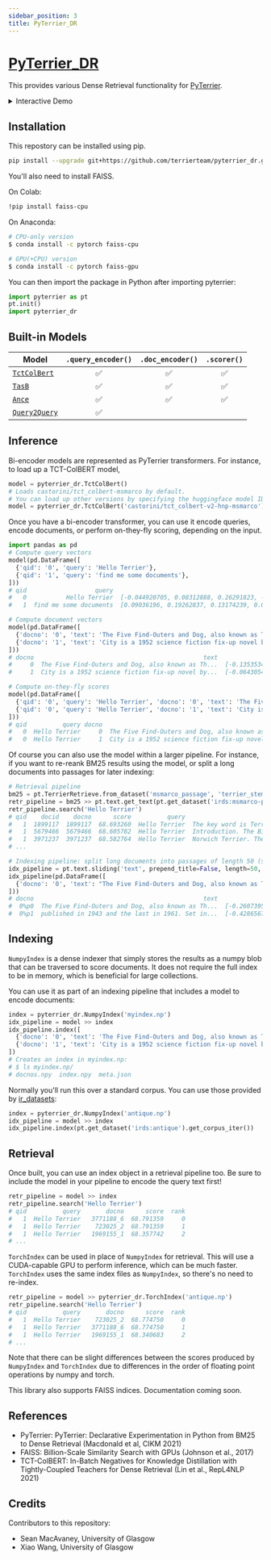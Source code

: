 ```yaml
---
sidebar_position: 3
title: PyTerrier_DR
---
```



# [PyTerrier_DR](https://github.com/terrierteam/pyterrier_dr) 

This provides various Dense Retrieval functionality for [PyTerrier](https://github.com/terrier-org/pyterrier).

<details>
  <summary>Interactive Demo</summary>
  <p><b>"query_vec"</b> and <b>"doc_vec"</b> output is very long. It is shorten using <b>"..."</b>.</p>
  <div>
    TctColBert

    <InteractiveFeature 
        apiUrl="https://pyterrier-api-3pxrlcilfa-nw.a.run.app/plugins/pyterrier-dr/tct-bol-bert"
        />

    TasB

    <InteractiveFeature 
        apiUrl="https://pyterrier-api-3pxrlcilfa-nw.a.run.app/plugins/pyterrier-dr/tasb"
        />

    Ance

    <InteractiveFeature 
        apiUrl="https://pyterrier-api-3pxrlcilfa-nw.a.run.app/plugins/pyterrier-dr/ance"
        />

    Query2Query

    <InteractiveFeature 
        apiUrl="https://pyterrier-api-3pxrlcilfa-nw.a.run.app/plugins/pyterrier-dr/query-2-query"
        />

  </div>
</details>

## Installation

This repostory can be installed using pip.

```bash
pip install --upgrade git+https://github.com/terrierteam/pyterrier_dr.git
```

You'll also need to install FAISS.

On Colab:
```bash
!pip install faiss-cpu 
```   
On Anaconda:
```bash
# CPU-only version
$ conda install -c pytorch faiss-cpu
```
```bash
# GPU(+CPU) version
$ conda install -c pytorch faiss-gpu
```
You can then import the package in Python after importing pyterrier:

```python
import pyterrier as pt
pt.init()
import pyterrier_dr
```

## Built-in Models

| Model | `.query_encoder()` | `.doc_encoder()` | `.scorer()` |
|-------|:---------------:|:-------------:|:--------:|
| [`TctColBert`](https://arxiv.org/abs/2010.11386) | ✅ | ✅ | ✅ |
| [`TasB`](https://arxiv.org/abs/2104.06967) | ✅ | ✅ | ✅ |
| [`Ance`](https://arxiv.org/abs/2007.00808) | ✅ | ✅ | ✅ |
| [`Query2Query`](https://neeva.com/blog/state-of-the-art-query2query-similarity) | ✅ | | |

## Inference

Bi-encoder models are represented as PyTerrier transformers. For instance,
to load up a TCT-ColBERT model,

```python
model = pyterrier_dr.TctColBert()
# Loads castorini/tct_colbert-msmarco by default.
# You can load up other versions by specifying the huggingface model ID, e.g.,
model = pyterrier_dr.TctColBert('castorini/tct_colbert-v2-hnp-msmarco')
```

Once you have a bi-encoder transformer, you can use it encode queries, encode documents, or perform on-they-fly scoring, depending
on the input.

```python
import pandas as pd
# Compute query vectors
model(pd.DataFrame([
  {'qid': '0', 'query': 'Hello Terrier'},
  {'qid': '1', 'query': 'find me some documents'},
]))
# qid                   query                                          query_vec
#   0           Hello Terrier  [-0.044920705, 0.08312888, 0.26291823, -0.0690...
#   1  find me some documents  [0.09036196, 0.19262837, 0.13174239, 0.0649483...

# Compute document vectors
model(pd.DataFrame([
  {'docno': '0', 'text': 'The Five Find-Outers and Dog, also known as The Five Find-Outers, is a series of children\'s mystery books written by Enid Blyton.'},
  {'docno': '1', 'text': 'City is a 1952 science fiction fix-up novel by American writer Clifford D. Simak.'},
]))
# docno                                               text                                            doc_vec
#     0  The Five Find-Outers and Dog, also known as Th...  [-0.13535342, 0.16328977, 0.16885889, -0.08592...
#     1  City is a 1952 science fiction fix-up novel by...  [-0.06430543, 0.1267311, 0.13813286, 0.0954021...

# Compute on-they-fly scores
model(pd.DataFrame([
  {'qid': '0', 'query': 'Hello Terrier', 'docno': '0', 'text': 'The Five Find-Outers and Dog, also known as The Five Find-Outers, is a series of children\'s mystery books written by Enid Blyton.'},
  {'qid': '0', 'query': 'Hello Terrier', 'docno': '1', 'text': 'City is a 1952 science fiction fix-up novel by American writer Clifford D. Simak.'},
]))
# qid          query docno                                               text      score  rank
#   0  Hello Terrier     0  The Five Find-Outers and Dog, also known as Th...  66.522240     0
#   0  Hello Terrier     1  City is a 1952 science fiction fix-up novel by...  64.964241     1
```

Of course you can also use the model within a larger pipeline. For instance, if you want to re-reank BM25 results using the model,
or split a long documents into passages for later indexing:

```python
# Retrieval pipeline
bm25 = pt.TerrierRetrieve.from_dataset('msmarco_passage', 'terrier_stemmed', wmodel='BM25')
retr_pipeline = bm25 >> pt.text.get_text(pt.get_dataset('irds:msmarco-passage'), 'text') >> model
retr_pipeline.search('Hello Terrier')
# qid    docid    docno      score          query                                               text  rank
#   1  1899117  1899117  68.693260  Hello Terrier  The key word is Terrier! Do your homework, I'd...     0
#   1  5679466  5679466  68.605782  Hello Terrier  Introduction. The Biewer Terrier, also known a...     1
#   1  3971237  3971237  68.582764  Hello Terrier  Norwich Terrier. The spirited Norwich is one o...     2
# ...

# Indexing pipeline: split long documents into passages of length 50 (stride 25)
idx_pipeline = pt.text.sliding('text', prepend_title=False, length=50, stride=25) >> model
idx_pipeline(pd.DataFrame([
  {'docno': '0', 'text': "The Five Find-Outers and Dog, also known as The Five Find-Outers, is a series of children's mystery books written by Enid Blyton. The first was published in 1943 and the last in 1961. Set in the fictitious village of Peterswood based on Bourne End, close to Marlow, Buckinghamshire, the children Fatty (Frederick Trotteville), who is the leader of the team, Larry (Laurence Daykin), Pip (Philip Hilton), Daisy (Margaret Daykin), Bets (Elizabeth Hilton) and Buster, Fatty's dog, encounter a mystery almost every school holiday, always solving the puzzle before Mr Goon, the unpleasant village policeman, much to his annoyance."},
]))
# docno                                               text                                            doc_vec
#  0%p0  The Five Find-Outers and Dog, also known as Th...  [-0.2607395, 0.21450453, 0.25845605, -0.190567...
#  0%p1  published in 1943 and the last in 1961. Set in...  [-0.4286567, 0.2093819, 0.37688383, -0.2590821...
```

## Indexing

`NumpyIndex` is a dense indexer that simply stores the results as a numpy blob that can be traversed to score documents.
It does not require the full index to be in memory, which is beneficial for large collections.

You can use it as part of an indexing pipeline that includes a model to encode documents:

```python
index = pyterrier_dr.NumpyIndex('myindex.np')
idx_pipeline = model >> index
idx_pipeline.index([
  {'docno': '0', 'text': 'The Five Find-Outers and Dog, also known as The Five Find-Outers, is a series of children\'s mystery books written by Enid Blyton.'},
  {'docno': '1', 'text': 'City is a 1952 science fiction fix-up novel by American writer Clifford D. Simak.'},
])
# Creates an index in myindex.np:
# $ ls myindex.np/
# docnos.npy  index.npy  meta.json
```

Normally you'll run this over a standard corpus. You can use those provided by [ir_datasets](https://ir-datasets.com/):

```python
index = pyterrier_dr.NumpyIndex('antique.np')
idx_pipeline = model >> index
idx_pipeline.index(pt.get_dataset('irds:antique').get_corpus_iter())
```

## Retrieval

Once built, you can use an index object in a retrieval pipeline too. Be sure to include the model in your pipeline to
encode the query text first!

```python
retr_pipeline = model >> index
retr_pipeline.search('Hello Terrier')
# qid          query       docno      score  rank
#   1  Hello Terrier   3771188_6  68.791359     0
#   1  Hello Terrier    723025_2  68.791359     1
#   1  Hello Terrier   1969155_1  68.357742     2
# ...
```

`TorchIndex` can be used in place of `NumpyIndex` for retrieval. This will use a CUDA-capable GPU to perform inference,
which can be much faster. `TorchIndex` uses the same index files as `NumpyIndex`, so there's no need to re-index.

```python
retr_pipeline = model >> pyterrier_dr.TorchIndex('antique.np')
retr_pipeline.search('Hello Terrier')
# qid          query       docno      score  rank
#   1  Hello Terrier    723025_2  68.774750     0
#   1  Hello Terrier   3771188_6  68.774750     1
#   1  Hello Terrier   1969155_1  68.340683     2
# ...
```

Note that there can be slight differences between the scores produced by `NumpyIndex` and `TorchIndex` due to differences
in the order of floating point operations by numpy and torch.

This library also supports FAISS indices. Documentation coming soon.

## References

 - PyTerrier: PyTerrier: Declarative Experimentation in Python from BM25 to Dense Retrieval (Macdonald et al, CIKM 2021)
 - FAISS: Billion-Scale Similarity Search with GPUs (Johnson et al., 2017)
 - TCT-ColBERT: In-Batch Negatives for Knowledge Distillation with Tightly-Coupled Teachers for Dense Retrieval (Lin et al., RepL4NLP 2021)

## Credits

Contributors to this repository:

 - Sean MacAvaney, University of Glasgow
 - Xiao Wang, University of Glasgow